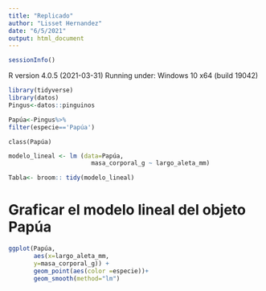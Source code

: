---
title: "Replicado"
author: "Lisset Hernandez"
date: "6/5/2021"
output: html_document
---

```{r setup, include=FALSE}
sessionInfo()
```
R version 4.0.5 (2021-03-31)
Running under: Windows 10 x64 (build 19042)
```{r}
library(tidyverse)
library(datos)
Pingus<-datos::pinguinos
```

```{r, echo=FALSE}
Papúa<-Pingus%>%
filter(especie=='Papúa')
```
```{recho=FALSE}
class(Papúa)
```
```{r, echo=FALSE}
modelo_lineal <- lm (data=Papúa,
                       masa_corporal_g ~ largo_aleta_mm)
```
```{r, echo=FALSE}
Tabla<- broom:: tidy(modelo_lineal)
```
# Graficar el modelo lineal del objeto Papúa
```{r, echo=FALSE, fig.height=5, warning=FALSE}
ggplot(Papúa,
       aes(x=largo_aleta_mm, 
       y=masa_corporal_g)) +
       geom_point(aes(color =especie))+
       geom_smooth(method="lm")
```